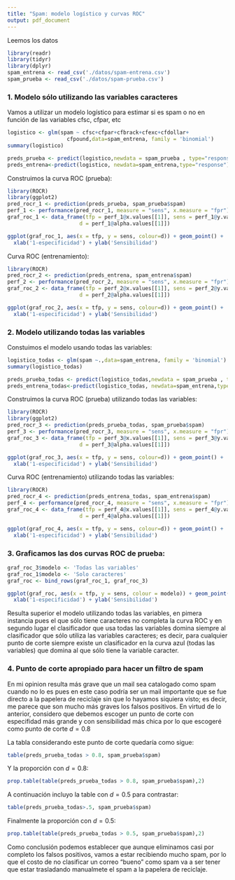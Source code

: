 ```yaml
---
title: "Spam: modelo logístico y curvas ROC"
output: pdf_document
---
```



Leemos los datos

```r
library(readr)
library(tidyr)
library(dplyr)
spam_entrena <- read_csv('./datos/spam-entrena.csv')
spam_prueba <- read_csv('./datos/spam-prueba.csv')
```

### 1. Modelo sólo utilizando las variables caracteres

Vamos a utilizar un modelo logístico para estimar si es spam o no en función de las variables cfsc, cfpar, etc

```r
logistico <- glm(spam ~ cfsc+cfpar+cfbrack+cfexc+cfdollar+
                   cfpound,data=spam_entrena, family = 'binomial')
summary(logistico)
```

```r
preds_prueba <- predict(logistico,newdata = spam_prueba , type="response")
preds_entrena<-predict(logistico, newdata=spam_entrena,type="response")
```

Construimos la curva ROC (prueba):

```r
library(ROCR)
library(ggplot2)
pred_rocr_1 <- prediction(preds_prueba, spam_prueba$spam) 
perf_1 <- performance(pred_rocr_1, measure = "sens", x.measure = "fpr") 
graf_roc_1 <- data_frame(tfp = perf_1@x.values[[1]], sens = perf_1@y.values[[1]], 
                       d = perf_1@alpha.values[[1]])

ggplot(graf_roc_1, aes(x = tfp, y = sens, colour=d)) + geom_point() +
  xlab('1-especificidad') + ylab('Sensibilidad') 
```

Curva ROC (entrenamiento):

```r
library(ROCR)
pred_rocr_2 <- prediction(preds_entrena, spam_entrena$spam) 
perf_2 <- performance(pred_rocr_2, measure = "sens", x.measure = "fpr") 
graf_roc_2 <- data_frame(tfp = perf_2@x.values[[1]], sens = perf_2@y.values[[1]], 
                       d = perf_2@alpha.values[[1]])

ggplot(graf_roc_2, aes(x = tfp, y = sens, colour=d)) + geom_point() +
  xlab('1-especificidad') + ylab('Sensibilidad') 
```

### 2. Modelo utilizando todas las variables

Constuimos el modelo usando todas las variables:

```r
logistico_todas <- glm(spam ~.,data=spam_entrena, family = 'binomial')
summary(logistico_todas)
```

```r
preds_prueba_todas <- predict(logistico_todas,newdata = spam_prueba , type="response")
preds_entrena_todas<-predict(logistico_todas, newdata=spam_entrena,type="response")
```

Construimos la curva ROC (prueba) utilizando todas las variables:

```r
library(ROCR)
library(ggplot2)
pred_rocr_3 <- prediction(preds_prueba_todas, spam_prueba$spam) 
perf_3 <- performance(pred_rocr_3, measure = "sens", x.measure = "fpr") 
graf_roc_3 <- data_frame(tfp = perf_3@x.values[[1]], sens = perf_3@y.values[[1]], 
                       d = perf_3@alpha.values[[1]])

ggplot(graf_roc_3, aes(x = tfp, y = sens, colour=d)) + geom_point() +
  xlab('1-especificidad') + ylab('Sensibilidad') 
```

Curva ROC (entrenamiento) utilizando todas las variables:

```r
library(ROCR)
pred_rocr_4 <- prediction(preds_entrena_todas, spam_entrena$spam) 
perf_4 <- performance(pred_rocr_4, measure = "sens", x.measure = "fpr") 
graf_roc_4 <- data_frame(tfp = perf_4@x.values[[1]], sens = perf_4@y.values[[1]], 
                       d = perf_4@alpha.values[[1]])

ggplot(graf_roc_4, aes(x = tfp, y = sens, colour=d)) + geom_point() +
  xlab('1-especificidad') + ylab('Sensibilidad') 
```

### 3. Graficamos las dos curvas ROC de prueba:

```r
graf_roc_3$modelo <- 'Todas las variables'
graf_roc_1$modelo <- 'Solo caracteres'
graf_roc <- bind_rows(graf_roc_1, graf_roc_3)

ggplot(graf_roc, aes(x = tfp, y = sens, colour = modelo)) + geom_point() +
  xlab('1-especificidad') + ylab('Sensibilidad') 
```

Resulta superior el modelo utilizando todas las variables, en pimera instancia pues el que sólo tiene caracteres no completa la curva ROC y en segundo lugar el clasificador que usa todas las variables domina siempre al clasificador que sólo utiliza las variables caracteres; es decir, para cualquier punto de corte siempre existe un clasificador en la curva azul (todas las variables) que domina al que sólo tiene la variable caracter.

### 4. Punto de corte apropiado para hacer un filtro de spam

En mi opinion resulta más grave que un mail sea catalogado como spam cuando no lo es pues en este caso podría ser un mail importante que se fue directo a la papelera de reciclaje sin que lo hayamos siquiera visto; es decir, me parece que son mucho más graves los falsos positivos. En virtud de lo anterior, considero que debemos escoger un punto de corte con especifidad más grande y con sensibilidad más chica por lo que escogeré como punto de corte $d=0.8$

La tabla considerando este punto de corte quedaría como sigue:

```r
table(preds_prueba_todas > 0.8, spam_prueba$spam)
```

Y la proporción con $d=0.8$:

```r
prop.table(table(preds_prueba_todas > 0.8, spam_prueba$spam),2)
```

A continuación incluyo la table con $d=0.5$ para contrastar:

```r
table(preds_prueba_todas>.5, spam_prueba$spam)
```

Finalmente la proporción con $d=0.5$:

```r
prop.table(table(preds_prueba_todas > 0.5, spam_prueba$spam),2)
```

Como conclusión podemos establecer que aunque eliminamos casi por completo los falsos positivos, vamos a estar recibiendo mucho spam, por lo que el costo de no clasificar un correo "bueno" como spam va a ser tener que estar trasladando manualmete el spam a la papelera de reciclaje.